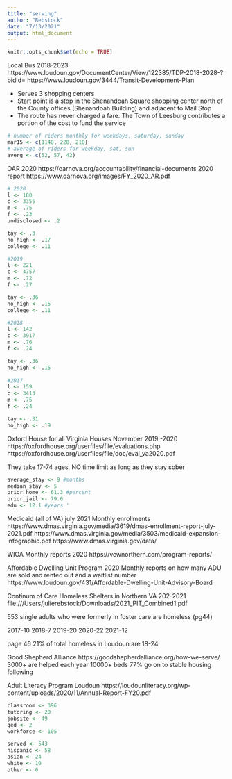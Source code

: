 ```yaml
---
title: "serving"
author: "Rebstock"
date: "7/13/2021"
output: html_document
---
```


```r
knitr::opts_chunk$set(echo = TRUE)
```

Local Bus 2018-2023 
https://www.loudoun.gov/DocumentCenter/View/122385/TDP-2018-2028-?bidId=
https://www.loudoun.gov/3444/Transit-Development-Plan

* Serves 3 shopping centers 
*  Start point is a stop in the Shenandoah Square shopping center north of the County offices
(Shenandoah Building) and adjacent to Mail Stop
*  The route has never charged a fare. The Town of Leesburg contributes a portion of the
cost to fund the service

```r
# number of riders monthly for weekdays, saturday, sunday 
mar15 <- c(1148, 228, 210)
# average of riders for weekday, sat, sun 
averg <- c(52, 57, 42)

```



OAR 2020 
https://oarnova.org/accountability/financial-documents 
2020 report 
https://www.oarnova.org/images/FY_2020_AR.pdf 
```r
# 2020 
l <- 180
c <- 3355
m <- .75
f <- .23
undisclosed <- .2 

tay <- .3 
no_high <- .17 
college <- .11 

#2019 
l <- 221
c <- 4757
m <- .72
f <- .27

tay <- .36 
no_high <- .15 
college <- .11 

#2018
l <- 142
c <- 3917
m <- .76
f <- .24

tay <- .36 
no_high <- .15 
 
#2017
l <- 159
c <- 3413
m <- .75
f <- .24

tay <- .31 
no_high <- .19 


```


Oxford House for all Virginia Houses November 2019 -2020 
https://oxfordhouse.org/userfiles/file/evaluations.php
https://oxfordhouse.org/userfiles/file/doc/eval_va2020.pdf 

They take 17-74 ages, NO time limit as long as they stay sober 

```r


average_stay <- 9 #months 
median_stay <- 5 
prior_home <- 61.3 #percent 
prior_jail <- 79.6
edu <- 12.1 #years '


```




Medicaid (all of VA) july 2021
Monthly enrollments 
https://www.dmas.virginia.gov/media/3619/dmas-enrollment-report-july-2021.pdf
https://www.dmas.virginia.gov/media/3503/medicaid-expansion-infographic.pdf
https://www.dmas.virginia.gov/data/ 

WIOA Monthly reports 2020
https://vcwnorthern.com/program-reports/

Affordable Dwelling Unit Program 2020
Monthly reports on how many ADU are sold and rented out and a waitlist number 
https://www.loudoun.gov/431/Affordable-Dwelling-Unit-Advisory-Board 

Continum of Care Homeless Shelters in Northern VA 202-2021
file:///Users/julierebstock/Downloads/2021_PIT_Combined1.pdf

553 single adults who were formerly in foster care are homeless (pg44) 

2017-10
2018-7
2019-20
2020-22
2021-12

page 46 
21% of total homeless in Loudoun are 18-24 


Good Shepherd Alliance 
https://goodshepherdalliance.org/how-we-serve/
3000+ are helped each year 
10000+ beds 
77% go on to stable housing following 


Adult Literacy Program Loudoun
https://loudounliteracy.org/wp-content/uploads/2020/11/Annual-Report-FY20.pdf 

```r


classroom <- 396
tutoring <- 20
jobsite <- 49 
ged <- 2 
workforce <- 105 

served <- 543 
hispanic <- 58
asian <- 24
white <- 10
other <- 6 


```












